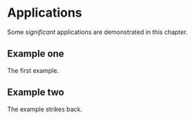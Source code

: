 # Applications

Some _significant_ applications are demonstrated in this chapter.

## Example one

The first example.


## Example two
The example strikes back.